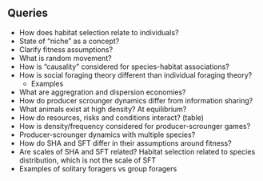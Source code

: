 ## Queries
- How does habitat selection relate to individuals?
- State of "niche" as a concept?
- Clarify fitness assumptions?
- What is random movement?
- How is "causality" considered for species-habitat associations?
- How is social foraging theory different than individual foraging theory?
	- Examples
- What are aggregration and dispersion economies?
- How do producer scrounger dynamics differ from information sharing?
- What animals exist at high density? At equilibrium?
- How do resources, risks and conditions interact? (table)
- How is density/frequency considered for producer-scrounger games?
- Producer-scrounger dynamics with multiple species?
- How do SHA and SFT differ in their assumptions around fitness?
- Are scales of SHA and SFT related? Habitat selection related to species distribution, which is not the scale of SFT
- Examples of solitary foragers vs group foragers

